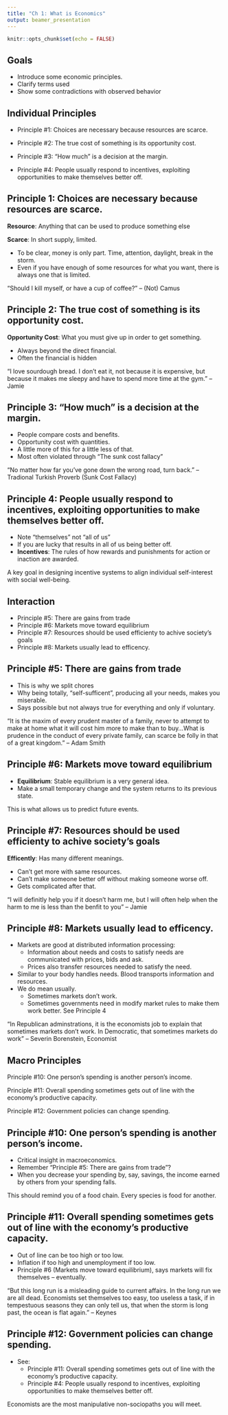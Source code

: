 ```yaml
---
title: "Ch 1: What is Economics"
output: beamer_presentation
---
```


```r
knitr::opts_chunk$set(echo = FALSE)
```

## Goals

+ Introduce some economic principles.
+ Clarify terms used
+ Show some contradictions with observed behavior

## Individual Principles

+ Principle #1: Choices are necessary because resources are scarce. 
+ Principle #2: The true cost of something is its opportunity cost. 
+ Principle #3: “How much” is a decision at the margin. 

+ Principle #4: People usually respond to incentives, exploiting opportunities to make themselves better off. 

## Principle 1: Choices are necessary because resources are scarce.

**Resource**: Anything that can be used to produce something else

**Scarce**: In short supply, limited.

+ To be clear, money is only part.  Time, attention, daylight, break in the storm.
+ Even if you have enough of some resources for what you want, there is always one that is limited.

"Should I kill myself, or have a cup of coffee?" -- (Not) Camus

## Principle 2: The true cost of something is its opportunity cost. 

**Opportunity Cost**: What you must give up in order to get something.

+ Always beyond the direct financial.
+ Often the financial is hidden

"I love sourdough bread.  I don't eat it, not because it is expensive, but because it makes me sleepy and have to spend more time at the gym." -- Jamie

## Principle 3: “How much” is a decision at the margin. 

+ People compare costs and benefits.
+ Opportunity cost with quantities.
+ A little more of this for a little less of that.
+ Most often violated through "The sunk cost fallacy"

"No matter how far you've gone down the wrong road, turn back." -- Tradional Turkish Proverb (Sunk Cost Fallacy)

## Principle 4: People usually respond to incentives, exploiting opportunities to make themselves better off. 

+ Note "themselves" not "all of us"
+ If you are lucky that results in all of us being better off.
+ **Incentives**: The rules of how rewards and punishments for action or inaction are awarded.

A key goal in designing incentive systems to align individual self-interest with social well-being. 

## Interaction

+ Principle #5: There are gains from trade
+ Principle #6: Markets move toward equilibrium
+ Principle #7: Resources should be used efficienty to achive society's goals
+ Principle #8: Markets usually lead to efficency.


## Principle #5:  There are gains from trade

+ This is why we split chores
+ Why being totally, "self-sufficent", producing all your needs, makes you miserable.
+ Says possible but not always true for everything and only if voluntary.

"It is the maxim of every prudent master of a family, never to attempt to make at home what it will cost him more to make than to buy...What is prudence in the conduct of every private family, can scarce be folly in that of a great kingdom." -- Adam Smith

## Principle #6: Markets move toward equilibrium

+ **Equilibrium**: Stable equilibrium is a very general idea.
+ Make a small temporary change and the system returns to its previous state.

This is what allows us to predict future events.


## Principle #7: Resources should be used efficienty to achive society's goals

**Efficently**: Has many different meanings.

+ Can't get more with same resources.
+ Can't make someone better off without making someone worse off.
+ Gets complicated after that.
    
"I will definitly help you if it doesn't harm me, but I will often help when the harm to me is less than the benfit to you" -- Jamie    

## Principle #8: Markets usually lead to efficency.

+ Markets are good at distributed information processing:
    + Information about needs and costs to satisfy needs are communicated with prices, bids and ask.
    + Prices also transfer resources needed to satisfy the need.
+ Similar to your body handles needs.  Blood transports information and resources.
+ We do mean usually.  
    + Sometimes markets don't work.
    + Sometimes governments need in modify market rules to make them work better. See Principle 4
    
"In Republican adminstrations, it is the economists job to explain that sometimes markets don't work.  In Democratic, that sometimes markets do work"  -- Severin Borenstein, Economist


## Macro Principles 
Principle #10: One person’s spending is another person’s income. 

Principle #11: Overall spending sometimes gets out of line with the economy’s productive capacity. 

Principle #12: Government policies can change spending. 

## Principle #10: One person’s spending is another person’s income. 

+ Critical insight in macroeconomics.
+ Remember "Principle #5: There are gains from trade"?
+ When you decrease your spending by, say, savings, the income earned by others from your spending falls.

This should remind you of a food chain.  Every species is food for another.


## Principle #11: Overall spending sometimes gets out of line with the economy’s productive capacity. 

+ Out of line can be too high or too low.
+ Inflation if too high and unemployment if too low.
+ Principle #6 (Markets move toward equilibrium), says markets will fix themselves -- eventually.

"But this long run is a misleading guide to current affairs. In the long run we are all dead. Economists set themselves too easy, too useless a task, if in tempestuous seasons they can only tell us, that when the storm is long past, the ocean is flat again." -- Keynes

## Principle #12: Government policies can change spending. 

+ See:
    + Principle #11: Overall spending sometimes gets out of line with the economy’s productive capacity.
    + Principle #4: People usually respond to incentives, exploiting opportunities to make themselves better off. 


Economists are the most manipulative non-sociopaths you will meet.    

